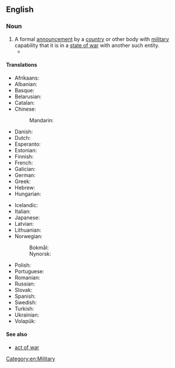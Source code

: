 ==English==

===Noun===
{{wikipedia}}
{{en-noun|declarations of war}}

# A formal [[announcement]] by a [[country]] or other body with [[military]] capability that it is in a [[state of war]] with another such entity.
#* {{quote-journal|en|date=2022 January 12|author=Dr. Joseph Brennan|title=Castles: ruined and redeemed by rail|journal=RAIL|issue=948|page=55|text=Make no mistake, the sway of the railways' mandate in the middle of the 19th century was, in some quarters, a '''declaration of war''' on the old.}}

====Translations====
{{trans-top|a formal announcement by an entity that it is in a state of war with another entity}}
* Afrikaans: {{t|af|oorlogsverklaring}}
* Albanian: {{t-needed|sq}}
* Basque: {{t|eu|gerra-deklarazio}}
* Belarusian: {{t-needed|be}}
* Catalan: {{t|ca|declaració de guerra |f}}
* Chinese:
*: Mandarin: {{t-needed|cmn}}
* Danish: {{t|da|krigserklæring|c}}
* Dutch: {{t+|nl|oorlogsverklaring|f}}
* Esperanto: {{t-needed|eo}}
* Estonian: {{t|et|sõjakuulutus}}
* Finnish: {{t+|fi|sodanjulistus}}
* French: {{t+|fr|déclaration de guerre|f}}
* Galician: {{t|gl|declaración de guerra |f}}
* German: {{t+|de|Kriegserklärung|f}}
* Greek: {{t|el|κήρυξη πολέμου|f}}
* Hebrew: {{t|he|הכרזת מלחמה|tr=hakhrazát milhamá}}
* Hungarian: {{t+|hu|hadüzenet}}
{{trans-mid}}
* Icelandic: {{t|is|stríðsyfirlýsing|f}}
* Italian: {{t|it|dichiarazione di guerra|f}}
* Japanese: {{t+|ja|宣戦布告|tr=sensen fukoku|sc=Jpan}}
* Latvian: {{t-needed|lv}}
* Lithuanian: {{t-needed|lt}}
* Norwegian:
*: Bokmål: {{t|nb|krigserklæring|m|f}}
*: Nynorsk: {{t|nn|krigserklæring|f}}
* Polish: {{t|pl|wypowiedzenie wojny|n}}
* Portuguese: {{t|pt|declaração de guerra |f}}
* Romanian: {{t+|ro|declarație de război}}
* Russian: {{t+|ru|объявле́ние войны́|n}}
* Slovak: {{t-needed|sk}}
* Spanish: {{t|es|declaración de guerra|f}}
* Swedish: {{t+|sv|krigsförklaring|c}}
* Turkish: {{t|tr|harp ilâni}}
* Ukrainian: {{t|uk|оголо́шення війни́|n}}
* Volapük: {{t|vo|krigisag}}
{{trans-bottom}}

====See also====
* [[act of war]]

[[Category:en:Military]]